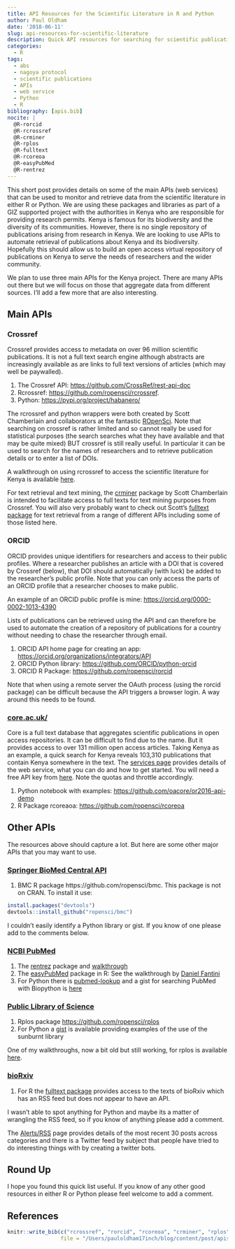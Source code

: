 ```yaml
---
title: API Resources for the Scientific Literature in R and Python
author: Paul Oldham
date: '2018-06-11'
slug: api-resources-for-scientific-literature
description: Quick API resources for searching for scientific publications in R or Python.
categories:
  - R
tags:
  - abs
  - nagoya protocol
  - scientific publications
  - APIs
  - web service
  - Python
  - R
bibliography: [apis.bib]
nocite: |
  @R-rorcid
  @R-rcrossref
  @R-crminer
  @R-rplos
  @R-fulltext
  @R-rcoreoa
  @R-easyPubMed
  @R-rentrez
---
```


This short post provides details on some of the main APIs (web services) that can be used to monitor and retrieve data from the scientific literature in either R or Python. We are using these packages and libraries as part of a GIZ supported project with the authorities in Kenya who are responsible for providing research permits. Kenya is famous for its biodiversity and the diversity of its communities. However, there is no single repository of publications arising from research in Kenya. We are looking to use APIs to automate retrieval of publications about Kenya and its biodiversity. Hopefully this should allow us to build an open access virtual repository of publications on Kenya to serve the needs of researchers and the wider community. 

We plan to use three main APIs for the Kenya project. There are many APIs out there but we will focus on those that aggregate data from different sources. I'll add a few more that are also interesting. 

## Main APIs

### Crossref

Crossref provides access to metadata on over 96 million scientific publications. It is not a full text search engine although abstracts are increasingly available as are links to full text versions of articles (which may well be paywalled).

1. The Crossref API: [https://github.com/CrossRef/rest-api-doc](https://github.com/CrossRef/rest-api-doc)
2. Rcrossref: [https://github.com/ropensci/rcrossref](https://github.com/ropensci/rcrossref).
3. Python: [https://pypi.org/project/habanero/](https://pypi.org/project/habanero/)

The rcrossref and python wrappers were both created by Scott Chamberlain and collaborators at the fantastic [ROpenSci](https://ropensci.org/). Note that searching on crossref is rather limited and so cannot really be used for statistical purposes (the search searches what they have available and that may be quite mixed) BUT crossref is still really useful. In particular it can be used to search for the names of researchers and to retrieve publication details or to enter a list of DOIs.

A walkthrough on using rcrossref to access the scientific literature for Kenya is available [here](https://poldham.github.io/abs/crossref.html).

For text retrieval and text mining, the [crminer](https://github.com/ropensci/crminer) package by Scott Chamberlain is intended to facilitate access to full texts for text mining purposes from Crossref. You will also very probably want to check out Scott's [fulltext package](https://github.com/ropensci/fulltext) for text retrieval from a range of different APIs including some of those listed here. 

### ORCID

ORCID provides unique identifiers for researchers and access to their public profiles. Where a researcher publishes an article with a DOI that is covered by Crossref (below), that DOI should automatically (with luck) be added to the researcher's public profile. Note that you can only access the parts of an ORCID profile that a researcher chooses to make public. 

An example of an ORCID public profile is mine: [https://orcid.org/0000-0002-1013-4390](https://orcid.org/0000-0002-1013-4390)

Lists of publications can be retrieved using the API and can therefore be used to automate the creation of a repository of publications for a country without needing to chase the researcher through email. 

1. ORCID API home page for creating an app: [https://orcid.org/organizations/integrators/API](https://orcid.org/organizations/integrators/API)
2. ORCID Python library: [https://github.com/ORCID/python-orcid](https://github.com/ORCID/python-orcid)
3. ORCID R Package: [https://github.com/ropensci/rorcid](https://github.com/ropensci/rorcid)

Note that when using a remote server the OAuth process (using the rorcid package) can be difficult because the API triggers a browser login. A way around this needs to be found. 

### [core.ac.uk/](https://core.ac.uk/)

Core is a full text database that aggregates scientific publications in open access repositories. It can be difficult to find due to the name. But it provides access to over 131 million open access articles. Taking Kenya as an example, a quick search for Kenya reveals 103,310 publications that contain Kenya somewhere in the text. The [services page](https://core.ac.uk/services) provides details of the web service, what you can do and how to get started. You will need a free API key from [here](https://core.ac.uk/api-keys/register). Note the quotas and throttle accordingly. 

1. Python notebook with examples: [https://github.com/oacore/or2016-api-demo](https://github.com/oacore/or2016-api-demo)
2. R Package rcoreaoa: [https://github.com/ropensci/rcoreoa](https://github.com/ropensci/rcoreoa)

## Other APIs

The resources above should capture a lot. But here are some other major APIs that you may want to use.

### [Springer BioMed Central API](https://www.biomedcentral.com/getpublished/indexing-archiving-and-access-to-data)

1. BMC R package https://github.com/ropensci/bmc. This package is not on CRAN. To install it use: 

```r
install.packages("devtools")
devtools::install_github("ropensci/bmc")
```

I couldn't easily identify a Python library or gist. If you know of one please add to the comments below. 

### [NCBI PubMed](https://www.ncbi.nlm.nih.gov/pubmed/)

1. The [rentrez](https://github.com/ropensci/rentrez) package and [walkthrough](https://ropensci.org/tutorials/rentrez_tutorial/)
2. The [easyPubMed](https://github.com/cran/easyPubMed) package in R:
See the walkthrough by [Daniel Fantini](https://cran.r-project.org/web/packages/easyPubMed/vignettes/easyPM_vignette_html.html) 
3. For Python there is [pubmed-lookup](https://pypi.org/project/pubmed-lookup/) and a gist for searching PubMed with Biopython is [here](https://pypi.org/project/pubmed-lookup/)

### [Public Library of Science](https://www.plos.org/)

1. Rplos package [https://github.com/ropensci/rplos](https://github.com/ropensci/rplos)
2. For Python a [gist](https://gist.github.com/drewbuschhorn/1077318) is available providing examples of the use of the sunburnt library 

One of my walkthroughs, now a bit old but still working, for rplos is available [here](https://www.pauloldham.net/rplos-walkthrough/).

### [bioRxiv](https://www.biorxiv.org/)

1. For R the [fulltext package](https://github.com/ropensci/fulltext) provides access to the texts of bioRxiv which has an RSS feed but does not appear to have an API.

I wasn't able to spot anything for Python and maybe its a matter of wrangling the RSS feed, so if you know of anything please add a comment. 

The [Alerts/RSS](https://www.biorxiv.org/alertsrss) page provides details of the most recent 30 posts across categories and there is a Twitter feed by subject that people have tried to do interesting things with by creating a twitter bots. 

## Round Up

I hope you found this quick list useful. If you know of any other good resources in either R or Python please feel welcome to add a comment. 

## References

```r
knitr::write_bib(c("rcrossref", "rorcid", "rcoreoa", "crminer", "rplos", "bmc", "easyPubMed", "fulltext", "rentrez"), width = 60, 
                 file = "/Users/pauloldham17inch/blog/content/post/apis.bib")
```
